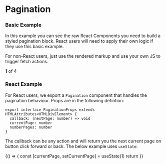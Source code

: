 
<Meta title="Pagination" />

# Pagination

### Basic Example

In this example you can see the raw React Components you need to build a styled pagination block. React users will need to apply their own logic if they use this basic example.

For non-React users, just use the rendered markup and use your own JS to trigger fetch actions.

<Canvas>
  <Story name="Basic Example">
    <PaginationWrap>
      <PaginationText>
        <strong>1</strong> of 4
      </PaginationText>
      <PaginationButton>
        <Icon icon="backSystem" />
      </PaginationButton>
      <PaginationButton>
        <Icon icon="nextSystem" className={elPaginationPrimary} />
      </PaginationButton>
    </PaginationWrap>
  </Story>
</Canvas>

<RenderHtmlMarkup component="Pagination" story="Basic Example" />

### React Example

For React users, we export a `Pagination` component that handles the pagination behaviour. Props are in the following defintion:

```tsx
export interface PaginationProps extends HTMLAttributes<HTMLDivElement> {
  callback: (nextPage: number) => void
  currentPage: number
  numberPages: number
}
```

The callback can be any action and will return you the next current page on button click forward or back. The below example uses `useState`:

<Canvas>
  <Story name="React Example">
    {() => {
      const [currentPage, setCurrentPage] = useState(1)
      return <Pagination callback={setCurrentPage} currentPage={currentPage} numberPages={4} />
    }}
  </Story>
</Canvas>

<RenderHtmlMarkup component="Pagination" story="React Example" />
